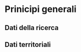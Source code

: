 # Prinicipi generali

## Dati della ricerca {#sec-dati-della-ricerca}

## Dati territoriali {#sec-dati-territoriali}
